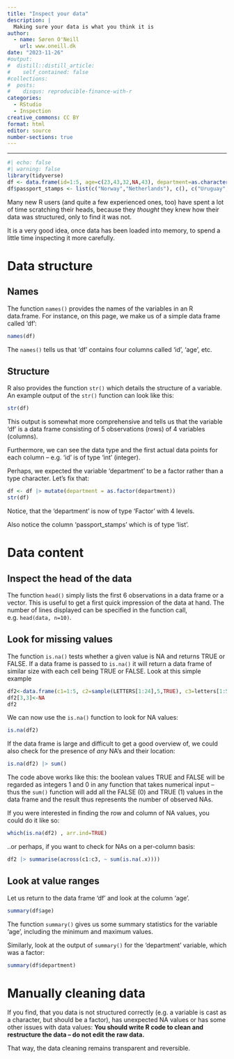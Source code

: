 ```yaml
---
title: "Inspect your data"
description: |
  Making sure your data is what you think it is
author:
  - name: Søren O'Neill
    url: www.oneill.dk
date: "2023-11-26"
#output:
#  distill::distill_article:
#    self_contained: false
#collections:
#  posts:
#    disqus: reproducible-finance-with-r
categories:
  - RStudio
  - Inspection
creative_commons: CC BY
format: html
editor: source
number-sections: true
---
```


-------

```r
#| echo: false
#| warning: false
library(tidyverse)
df <- data.frame(id=1:5, age=c(23,43,32,NA,43), department=as.character(c("Management", "Marketing", "Accounting", "Public relations", "Accounting")))
df$passport_stamps <- list(c("Norway","Netherlands"), c(), c("Uruguay","Mexico","Canada"), c("India"), c("Kenya", "Botswana"))
```


Many new R users (and quite a few experienced ones, too) have spent a lot of time scratching their heads, because they _thought_ they knew how their data was structured, only to find it was not.

It is a very good idea, once data has been loaded into memory, to spend a little time inspecting it more carefully.

# Data structure

## Names

The function `names()` provides the names of the variables in an R data.frame. For instance, on this page, we make us of a simple data frame called 'df':

```r
names(df)
```

The `names()` tells us that 'df' contains four columns called 'id', 'age', etc.

## Structure

R also provides the function `str()` which details the structure of a variable. An example output of the `str()` function can look like this:


```r
str(df)
```

This output is somewhat more comprehensive and tells us that the variable 'df' is a data frame consisting of 5 observations (rows) of 4 variables (columns).

Furthermore, we can see the data type and the first actual data points for each column -- e.g. 'id' is of type 'int' (integer).

Perhaps, we expected the variable 'department' to be a factor rather than a type character. Let's fix that:

```r
df <- df |> mutate(department = as.factor(department))
str(df)
```

Notice, that the 'department' is now of type 'Factor' with 4 levels.

Also notice the column 'passport_stamps' which is of type 'list'.

# Data content

## Inspect the head of the data

The function `head()` simply lists the first 6 observations in a data frame or a vector. This is useful to get a first quick impression of the data at hand. The number of lines displayed can be specified in the function call, e.g. `head(data, n=10)`.

## Look for missing values

The function `is.na()` tests whether a given value is NA and returns TRUE or FALSE. If a data frame is passed to `is.na()` it will return a data frame of similar size with each cell being TRUE or FALSE. Look at this simple example

```r
df2<-data.frame(c1=1:5, c2=sample(LETTERS[1:24],5,TRUE), c3=letters[1:5]) 
df2[3,3]<-NA
df2
```

We can now use the `is.na()` function to look for NA values:

```r
is.na(df2)
```

If the data frame is large and difficult to get a good overview of, we could also check for the presence of _any_ NA's and their location:

```r
is.na(df2) |> sum()
```

The code above works like this: the boolean values TRUE and FALSE will be regarded as integers 1 and 0 in any function that takes numerical input -- thus the `sum()` function will add all the FALSE (0) and TRUE (1) values in the data frame and the result thus represents the number of observed NAs.

If you were interested in finding the row and column of NA values, you could do it like so:

```r
which(is.na(df2) , arr.ind=TRUE)
```

..or perhaps, if you want to check for NAs on a per-column basis:

```r
df2 |> summarise(across(c1:c3, ~ sum(is.na(.x))))
```

## Look at value ranges

Let us return to the data frame 'df' and look at the column 'age'.

```r
summary(df$age)
```

The function `summary()` gives us some summary statistics for the variable 'age', including the minimum and maximum values. 

Similarly, look at the output of `summary()` for the 'department' variable, which was a factor:

```r
summary(df$department)
```

# Manually cleaning data

If you find, that you data is not structured correctly (e.g. a variable is cast as a character, but should be a factor), has unexpected NA values or has some other issues with data values: **You should write R code to clean and restructure the data -- do not edit the raw data.**

That way, the data cleaning remains transparent and reversible.

<script src="https://giscus.app/client.js"
        data-repo="sorenoneill/r4phd"
        data-repo-id="R_kgDOJ9etDQ"
        data-category="Announcements"
        data-category-id="DIC_kwDOJ9etDc4CYApF"
        data-mapping="pathname"
        data-strict="0"
        data-reactions-enabled="0"
        data-emit-metadata="0"
        data-input-position="bottom"
        data-theme="cobalt"
        data-lang="en"
        crossorigin="anonymous"
        async>
</script>
